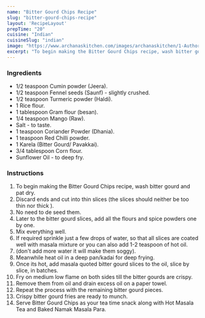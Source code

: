 ---
name: "Bitter Gourd Chips Recipe"
slug: "bitter-gourd-chips-recipe"
layout: 'RecipeLayout'
prepTime: "20"
cuisine: "Indian"
cuisineSlug: "indian"
image: "https://www.archanaskitchen.com/images/archanaskitchen/1-Author/Smitha-Kalluraya/BITTER_GOURD_CHIPS_.jpg"
excerpt: "To begin making the Bitter Gourd Chips recipe, wash bitter gourd and pat dry"
---

### Ingredients

- 1/2 teaspoon Cumin powder (Jeera).
- 1/2 teaspoon Fennel seeds (Saunf) - slightly crushed.
- 1/2 teaspoon Turmeric powder (Haldi).
- 1 Rice flour.
- 1 tablespoon Gram flour (besan).
- 1/4 teaspoon Mango (Raw).
- Salt - to taste.
- 1 teaspoon Coriander Powder (Dhania).
- 1 teaspoon Red Chilli powder.
- 1 Karela (Bitter Gourd/ Pavakkai).
- 3/4 tablespoon Corn flour.
- Sunflower Oil - to deep fry.

### Instructions

1. To begin making the Bitter Gourd Chips recipe, wash bitter gourd and pat dry.
1. Discard ends and cut into thin slices (the slices should neither be too thin nor thick ).
1. No need to de seed them.
1. Later to the bitter gourd slices, add all the flours and spice powders one by one.
1. Mix everything well.
1. If required sprinkle just a few drops of water, so that all slices are coated well with masala mixture or you can also add 1-2 teaspoon of hot oil.
1. (don't add more water it will make them soggy).
1. Meanwhile heat oil in a deep pan/kadai for deep frying.
1. Once its hot, add masala quoted bitter gourd slices to the oil, slice by slice, in batches.
1. Fry on medium low flame on both sides till the bitter gourds are crispy.
1. Remove them from oil and drain excess oil on a paper towel.
1. Repeat the process with the remaining bitter gourd pieces.
1. Crispy bitter gourd fries are ready to munch.
1. Serve Bitter Gourd Chips as your tea time snack along with Hot Masala Tea and Baked Namak Masala Para.
